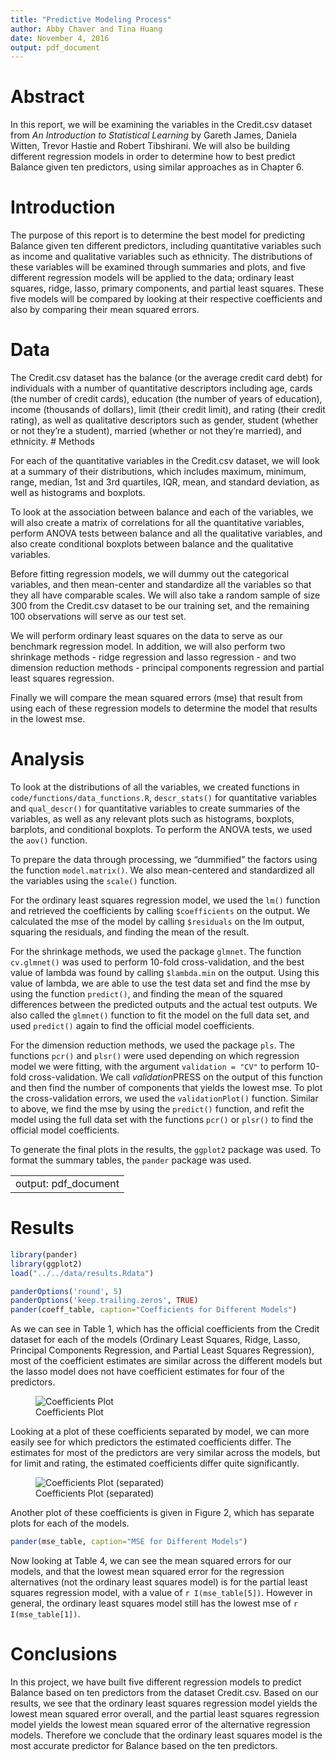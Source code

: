 ```yaml
---
title: "Predictive Modeling Process"
author: Abby Chaver and Tina Huang
date: November 4, 2016
output: pdf_document
---
```


# Abstract

In this report, we will be examining the variables in the Credit.csv dataset from _An Introduction to Statistical Learning_ by Gareth James, Daniela Witten, Trevor Hastie and Robert Tibshirani. We will also be building different regression models in order to determine how to best predict Balance given ten predictors, using similar approaches as in Chapter 6. 

# Introduction

The purpose of this report is to determine the best model for predicting Balance given ten different predictors, including quantitative variables such as income and qualitative variables such as ethnicity. The distributions of these variables will be examined through summaries and plots, and five different regression models will be applied to the data; ordinary least squares, ridge, lasso, primary components, and partial least squares. These five models will be compared by looking at their respective coefficients and also by comparing their mean squared errors. 

# Data

The Credit.csv dataset has the balance (or the average credit card debt) for individuals with a number of quantitative descriptors including age, cards (the number of credit cards), education (the number of years of education), income (thousands of dollars), limit (their credit limit), and rating (their credit rating), as well as qualitative descriptors such as gender, student (whether or not they're a student), married (whether or not they're married), and ethnicity. # Methods

For each of the quantitative variables in the Credit.csv dataset, we will look at a summary of their distributions, which includes maximum, minimum, range, median, 1st and 3rd quartiles, IQR, mean, and standard deviation, as well as histograms and boxplots.

To look at the association between balance and each of the variables, we will also create a matrix of correlations for all the quantitative variables, perform ANOVA tests between balance and all the qualitative variables, and also create conditional boxplots between balance and the qualitative variables. 

Before fitting regression models, we will dummy out the categorical variables, and then mean-center and standardize all the variables so that they all have comparable scales. We will also take a random sample of size 300 from the Credit.csv dataset to be our training set, and the remaining 100 observations will serve as our test set. 

We will perform ordinary least squares on the data to serve as our benchmark regression model. In addition, we will also perform two shrinkage methods - ridge regression and lasso regression -  and two dimension reduction methods - principal components regression and partial least squares regression. 

Finally we will compare the mean squared errors (mse) that result from using each of these regression models to determine the model that results in the lowest mse. 

# Analysis

To look at the distributions of all the variables, we created functions in   `code/functions/data_functions.R`, `descr_stats()` for quantitative variables and `qual_descr()` for quantitative variables to create summaries of the variables, as well as any relevant plots such as histograms, boxplots, barplots, and conditional boxplots. To perform the ANOVA tests, we used the `aov()` function. 

To prepare the data through processing, we "dummified" the factors using the function `model.matrix()`. We also mean-centered and standardized all the variables using the `scale()` function. 

For the ordinary least squares regression model, we used the `lm()` function and retrieved the coefficients by calling `$coefficients` on the output. We calculated the mse of the model by calling `$residuals` on the lm output, squaring the residuals, and finding the mean of the result. 

For the shrinkage methods, we used the package `glmnet`. The function `cv.glmnet()` was used to perform 10-fold cross-validation, and the best value of lambda was found by calling `$lambda.min` on the output. Using this value of lambda, we are able to use the test data set and find the mse by using the function `predict()`, and finding the mean of the squared differences between the predicted outputs and the actual test outputs. We also called the `glmnet()` function to fit the model on the full data set, and used `predict()` again to find the official model coefficients. 

For the dimension reduction methods, we used the package `pls`. The functions `pcr()` and `plsr()` were used depending on which regression model we were fitting, with the argument `validation = "CV"` to perform 10-fold cross-validation. We call $validation$PRESS on the output of this function and then find the number of components that yields the lowest mse. To plot the cross-validation errors, we used the `validationPlot()` function. Similar to above, we find the mse by using the `predict()` function, and refit the model using the full data set with the functions `pcr()` or `plsr()` to find the official model coefficients. 

To generate the final plots in the results, the `ggplot2` package was used. To format the summary tables, the `pander` package was used. 

---
output: pdf_document
---

# Results

```r
library(pander)
library(ggplot2)
load("../../data/results.Rdata")
```


```r
panderOptions('round', 5)
panderOptions('keep.trailing.zeros', TRUE)
pander(coeff_table, caption="Coefficients for Different Models")
```

As we can see in Table 1, which has the official coefficients from the Credit dataset for each of the models (Ordinary Least Squares, Ridge, Lasso, Principal Components Regression, and Partial Least Squares Regression), most of the coefficient estimates are similar across the different models but the lasso model does not have coefficient estimates for four of the predictors. 

![Coefficients Plot](../../images/Coefficients_Plot.png) \begin{center}Figure 1: Coefficients Plot\end{center}

Looking at a plot of these coefficients separated by model, we can more easily see for which predictors the estimated coefficients differ. The estimates for most of the predictors are very similar across the models, but for limit and rating, the estimated coefficients differ quite significantly. 

![Coefficients Plot (separated)](../../images/Coefficients_Plot_Separate.png) \begin{center}Figure 2: Coefficients Plot (separated by model)\end{center}


Another plot of these coefficients is given in Figure 2, which has separate plots for each of the models. 

```r
pander(mse_table, caption="MSE for Different Models")
```

Now looking at Table 4, we can see the mean squared errors for our models, and that the lowest mean squared error for the regression alternatives (not the ordinary least squares model) is for the partial least squares regression model, with a value of `r I(mse_table[5])`. However in general, the ordinary least squares model still has the lowest mse of `r I(mse_table[1])`. 




# Conclusions

In this project, we have built five different regression models to predict Balance based on ten predictors from the dataset Credit.csv. Based on our results, we see that the ordinary least squares regression model yields the lowest mean squared error overall, and the partial least squares regression model yields the lowest mean squared error of the alternative regression models. Therefore we conclude that the ordinary least squares model is the most accurate predictor for Balance based on the ten predictors. 

